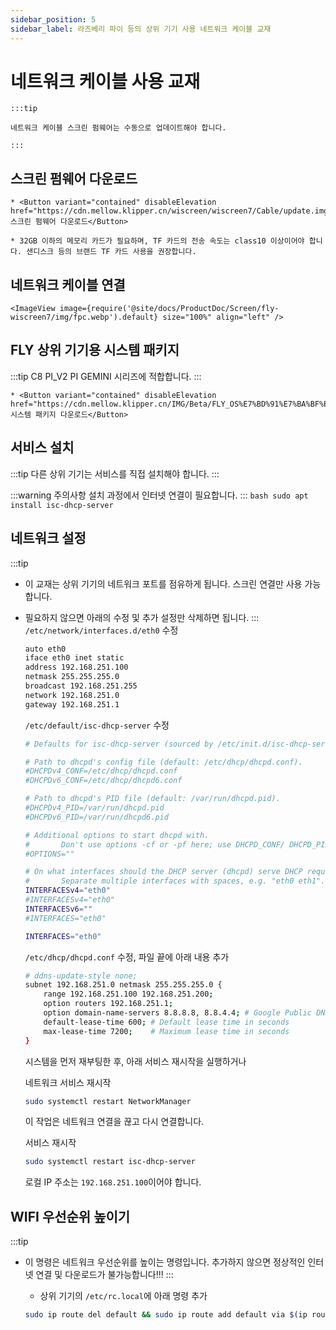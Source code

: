 ```yaml
---
sidebar_position: 5
sidebar_label: 라즈베리 파이 등의 상위 기기 사용 네트워크 케이블 교재
---
```





# 네트워크 케이블 사용 교재


    :::tip

    네트워크 케이블 스크린 펌웨어는 수동으로 업데이트해야 합니다.

    :::

## 스크린 펌웨어 다운로드

    * <Button variant="contained" disableElevation href="https://cdn.mellow.klipper.cn/wiscreen/wiscreen7/Cable/update.img">스크린 펌웨어 다운로드</Button>

    * 32GB 이하의 메모리 카드가 필요하며, TF 카드의 전송 속도는 class10 이상이어야 합니다. 샌디스크 등의 브랜드 TF 카드 사용을 권장합니다.


## 네트워크 케이블 연결

    <ImageView image={require('@site/docs/ProductDoc/Screen/fly-wiscreen7/img/fpc.webp').default} size="100%" align="left" />


## FLY 상위 기기용 시스템 패키지

:::tip
C8 PI_V2 PI GEMINI 시리즈에 적합합니다.
:::

    * <Button variant="contained" disableElevation href="https://cdn.mellow.klipper.cn/IMG/Beta/FLY_OS%E7%BD%91%E7%BA%BF%E5%B1%8F%E7%B3%BB%E7%BB%9F.img.xz">시스템 패키지 다운로드</Button>


## 서비스 설치

:::tip
다른 상위 기기는 서비스를 직접 설치해야 합니다.
:::

:::warning 주의사항
설치 과정에서 인터넷 연결이 필요합니다.
:::
    ```bash
    sudo apt install isc-dhcp-server
    ```
## 네트워크 설정

:::tip
* 이 교재는 상위 기기의 네트워크 포트를 점유하게 됩니다. 스크린 연결만 사용 가능합니다.
* 필요하지 않으면 아래의 수정 및 추가 설정만 삭제하면 됩니다.
:::
    `/etc/network/interfaces.d/eth0` 수정

    ```bash
    auto eth0
    iface eth0 inet static
    address 192.168.251.100
    netmask 255.255.255.0
    broadcast 192.168.251.255
    network 192.168.251.0
    gateway 192.168.251.1
    ```

    `/etc/default/isc-dhcp-server` 수정

    ```bash
    # Defaults for isc-dhcp-server (sourced by /etc/init.d/isc-dhcp-server)

    # Path to dhcpd's config file (default: /etc/dhcp/dhcpd.conf).
    #DHCPDv4_CONF=/etc/dhcp/dhcpd.conf
    #DHCPDv6_CONF=/etc/dhcp/dhcpd6.conf

    # Path to dhcpd's PID file (default: /var/run/dhcpd.pid).
    #DHCPDv4_PID=/var/run/dhcpd.pid
    #DHCPDv6_PID=/var/run/dhcpd6.pid

    # Additional options to start dhcpd with.
    #       Don't use options -cf or -pf here; use DHCPD_CONF/ DHCPD_PID instead
    #OPTIONS=""

    # On what interfaces should the DHCP server (dhcpd) serve DHCP requests?
    #       Separate multiple interfaces with spaces, e.g. "eth0 eth1".
    INTERFACESv4="eth0"
    #INTERFACESv4="eth0"
    INTERFACESv6=""
    #INTERFACES="eth0"

    INTERFACES="eth0"
    ```

    `/etc/dhcp/dhcpd.conf` 수정, 파일 끝에 아래 내용 추가

    ```bash
    # ddns-update-style none;
    subnet 192.168.251.0 netmask 255.255.255.0 {
        range 192.168.251.100 192.168.251.200;
        option routers 192.168.251.1;
        option domain-name-servers 8.8.8.8, 8.8.4.4; # Google Public DNS as an example
        default-lease-time 600; # Default lease time in seconds
        max-lease-time 7200;    # Maximum lease time in seconds
    }
    ```

    시스템을 먼저 재부팅한 후, 아래 서비스 재시작을 실행하거나

    네트워크 서비스 재시작

    ```bash
    sudo systemctl restart NetworkManager
    ```

    이 작업은 네트워크 연결을 끊고 다시 연결합니다.

    서비스 재시작

    ```bash
    sudo systemctl restart isc-dhcp-server
    ```

    로컬 IP 주소는 `192.168.251.100`이어야 합니다.

## WIFI 우선순위 높이기

:::tip
* 이 명령은 네트워크 우선순위를 높이는 명령입니다. 추가하지 않으면 정상적인 인터넷 연결 및 다운로드가 불가능합니다!!!
:::
    * 상위 기기의 `/etc/rc.local`에 아래 명령 추가

    ```bash
    sudo ip route del default && sudo ip route add default via $(ip route show dev wlan0 | grep 'default via' | awk 'NR==1 {print $3}') dev wlan0
    ```